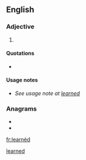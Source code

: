 {{also|learned}}
==English==

===Adjective===
{{en-adj}}

# {{lb|en|poetic}} {{alternative spelling of|learned|lang=en}}

====Quotations====
* {{seeCites}}

====Usage notes====
* ''See usage note at [[learned#Usage notes|learned]]''

===Anagrams===
* {{l|en|Darlene}}
* {{l|en|Leander}}

[[Category:English terms spelled with È|learned]]

[[fr:learnèd]]